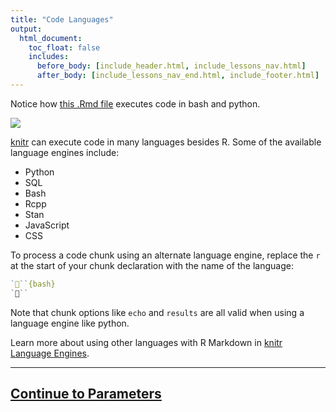 ```yaml
---
title: "Code Languages"
output:
  html_document:
    toc_float: false
    includes:
      before_body: [include_header.html, include_lessons_nav.html]
      after_body: [include_lessons_nav_end.html, include_footer.html]
---
```


Notice how [this .Rmd file](demos/4-languages.Rmd) executes code in bash and python.

![](lesson-images/languages-1-demos.png)
</br>

[knitr](http://yihui.name/knitr/) can execute code in many languages besides R. Some of the available language engines include:

* Python
* SQL
* Bash
* Rcpp
* Stan
* JavaScript
* CSS

To process a code chunk using an alternate language engine, replace the `r` at the start of your chunk declaration with the name of the language:

```r
```{bash}
```
```

Note that chunk options like `echo` and `results` are all valid when using a language engine like python. 

Learn more about using other languages with R Markdown in [knitr Language Engines](authoring_knitr_engines.html).

***

## [Continue to Parameters](lesson-6.html){.continue-link}
